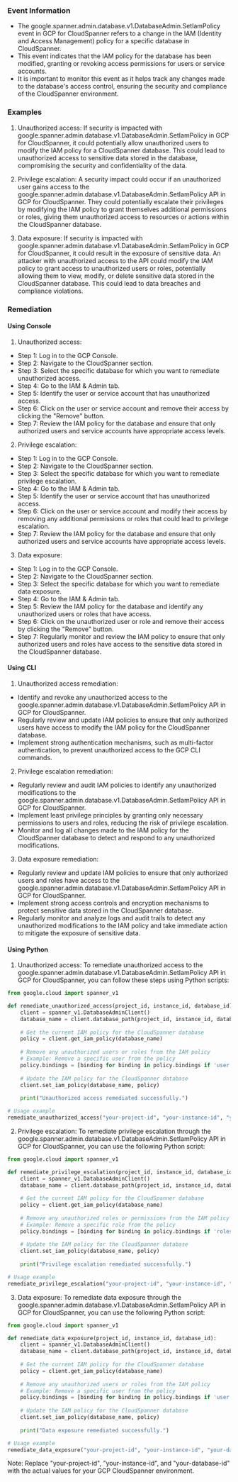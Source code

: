 
### Event Information

- The google.spanner.admin.database.v1.DatabaseAdmin.SetIamPolicy event in GCP for CloudSpanner refers to a change in the IAM (Identity and Access Management) policy for a specific database in CloudSpanner.
- This event indicates that the IAM policy for the database has been modified, granting or revoking access permissions for users or service accounts.
- It is important to monitor this event as it helps track any changes made to the database's access control, ensuring the security and compliance of the CloudSpanner environment.


### Examples

1. Unauthorized access: If security is impacted with google.spanner.admin.database.v1.DatabaseAdmin.SetIamPolicy in GCP for CloudSpanner, it could potentially allow unauthorized users to modify the IAM policy for a CloudSpanner database. This could lead to unauthorized access to sensitive data stored in the database, compromising the security and confidentiality of the data.

2. Privilege escalation: A security impact could occur if an unauthorized user gains access to the google.spanner.admin.database.v1.DatabaseAdmin.SetIamPolicy API in GCP for CloudSpanner. They could potentially escalate their privileges by modifying the IAM policy to grant themselves additional permissions or roles, giving them unauthorized access to resources or actions within the CloudSpanner database.

3. Data exposure: If security is impacted with google.spanner.admin.database.v1.DatabaseAdmin.SetIamPolicy in GCP for CloudSpanner, it could result in the exposure of sensitive data. An attacker with unauthorized access to the API could modify the IAM policy to grant access to unauthorized users or roles, potentially allowing them to view, modify, or delete sensitive data stored in the CloudSpanner database. This could lead to data breaches and compliance violations.

### Remediation

#### Using Console

1. Unauthorized access:
- Step 1: Log in to the GCP Console.
- Step 2: Navigate to the CloudSpanner section.
- Step 3: Select the specific database for which you want to remediate unauthorized access.
- Step 4: Go to the IAM & Admin tab.
- Step 5: Identify the user or service account that has unauthorized access.
- Step 6: Click on the user or service account and remove their access by clicking the "Remove" button.
- Step 7: Review the IAM policy for the database and ensure that only authorized users and service accounts have appropriate access levels.

2. Privilege escalation:
- Step 1: Log in to the GCP Console.
- Step 2: Navigate to the CloudSpanner section.
- Step 3: Select the specific database for which you want to remediate privilege escalation.
- Step 4: Go to the IAM & Admin tab.
- Step 5: Identify the user or service account that has unauthorized access.
- Step 6: Click on the user or service account and modify their access by removing any additional permissions or roles that could lead to privilege escalation.
- Step 7: Review the IAM policy for the database and ensure that only authorized users and service accounts have appropriate access levels.

3. Data exposure:
- Step 1: Log in to the GCP Console.
- Step 2: Navigate to the CloudSpanner section.
- Step 3: Select the specific database for which you want to remediate data exposure.
- Step 4: Go to the IAM & Admin tab.
- Step 5: Review the IAM policy for the database and identify any unauthorized users or roles that have access.
- Step 6: Click on the unauthorized user or role and remove their access by clicking the "Remove" button.
- Step 7: Regularly monitor and review the IAM policy to ensure that only authorized users and roles have access to the sensitive data stored in the CloudSpanner database.

#### Using CLI

1. Unauthorized access remediation:
- Identify and revoke any unauthorized access to the google.spanner.admin.database.v1.DatabaseAdmin.SetIamPolicy API in GCP for CloudSpanner.
- Regularly review and update IAM policies to ensure that only authorized users have access to modify the IAM policy for the CloudSpanner database.
- Implement strong authentication mechanisms, such as multi-factor authentication, to prevent unauthorized access to the GCP CLI commands.

2. Privilege escalation remediation:
- Regularly review and audit IAM policies to identify any unauthorized modifications to the google.spanner.admin.database.v1.DatabaseAdmin.SetIamPolicy API in GCP for CloudSpanner.
- Implement least privilege principles by granting only necessary permissions to users and roles, reducing the risk of privilege escalation.
- Monitor and log all changes made to the IAM policy for the CloudSpanner database to detect and respond to any unauthorized modifications.

3. Data exposure remediation:
- Regularly review and update IAM policies to ensure that only authorized users and roles have access to the google.spanner.admin.database.v1.DatabaseAdmin.SetIamPolicy API in GCP for CloudSpanner.
- Implement strong access controls and encryption mechanisms to protect sensitive data stored in the CloudSpanner database.
- Regularly monitor and analyze logs and audit trails to detect any unauthorized modifications to the IAM policy and take immediate action to mitigate the exposure of sensitive data.

#### Using Python

1. Unauthorized access:
To remediate unauthorized access to the google.spanner.admin.database.v1.DatabaseAdmin.SetIamPolicy API in GCP for CloudSpanner, you can follow these steps using Python scripts:

```python
from google.cloud import spanner_v1

def remediate_unauthorized_access(project_id, instance_id, database_id):
    client = spanner_v1.DatabaseAdminClient()
    database_name = client.database_path(project_id, instance_id, database_id)
    
    # Get the current IAM policy for the CloudSpanner database
    policy = client.get_iam_policy(database_name)
    
    # Remove any unauthorized users or roles from the IAM policy
    # Example: Remove a specific user from the policy
    policy.bindings = [binding for binding in policy.bindings if 'user:unauthorized@example.com' not in binding.members]
    
    # Update the IAM policy for the CloudSpanner database
    client.set_iam_policy(database_name, policy)
    
    print("Unauthorized access remediated successfully.")

# Usage example
remediate_unauthorized_access("your-project-id", "your-instance-id", "your-database-id")
```

2. Privilege escalation:
To remediate privilege escalation through the google.spanner.admin.database.v1.DatabaseAdmin.SetIamPolicy API in GCP for CloudSpanner, you can use the following Python script:

```python
from google.cloud import spanner_v1

def remediate_privilege_escalation(project_id, instance_id, database_id):
    client = spanner_v1.DatabaseAdminClient()
    database_name = client.database_path(project_id, instance_id, database_id)
    
    # Get the current IAM policy for the CloudSpanner database
    policy = client.get_iam_policy(database_name)
    
    # Remove any unauthorized roles or permissions from the IAM policy
    # Example: Remove a specific role from the policy
    policy.bindings = [binding for binding in policy.bindings if 'roles/unauthorized_role' not in binding.role]
    
    # Update the IAM policy for the CloudSpanner database
    client.set_iam_policy(database_name, policy)
    
    print("Privilege escalation remediated successfully.")

# Usage example
remediate_privilege_escalation("your-project-id", "your-instance-id", "your-database-id")
```

3. Data exposure:
To remediate data exposure through the google.spanner.admin.database.v1.DatabaseAdmin.SetIamPolicy API in GCP for CloudSpanner, you can use the following Python script:

```python
from google.cloud import spanner_v1

def remediate_data_exposure(project_id, instance_id, database_id):
    client = spanner_v1.DatabaseAdminClient()
    database_name = client.database_path(project_id, instance_id, database_id)
    
    # Get the current IAM policy for the CloudSpanner database
    policy = client.get_iam_policy(database_name)
    
    # Remove any unauthorized users or roles from the IAM policy
    # Example: Remove a specific user from the policy
    policy.bindings = [binding for binding in policy.bindings if 'user:unauthorized@example.com' not in binding.members]
    
    # Update the IAM policy for the CloudSpanner database
    client.set_iam_policy(database_name, policy)
    
    print("Data exposure remediated successfully.")

# Usage example
remediate_data_exposure("your-project-id", "your-instance-id", "your-database-id")
```

Note: Replace "your-project-id", "your-instance-id", and "your-database-id" with the actual values for your GCP CloudSpanner environment.

